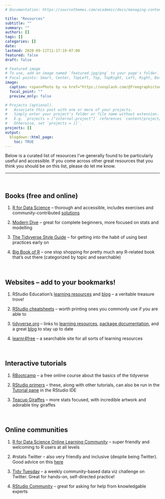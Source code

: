 ```yaml
---
# Documentation: https://sourcethemes.com/academic/docs/managing-content/

title: "Resources"
subtitle: ""
summary: ""
authors: []
tags: []
categories: []
date: 
lastmod: 2020-09-11T11:17:19-07:00
featured: false
draft: false

# Featured image
# To use, add an image named `featured.jpg/png` to your page's folder.
# Focal points: Smart, Center, TopLeft, Top, TopRight, Left, Right, BottomLeft, Bottom, BottomRight.
image:
  caption: <span>Photo by <a href="https://unsplash.com/@freegraphictoday?utm_source=unsplash&amp;utm_medium=referral&amp;utm_content=creditCopyText">AbsolutVision</a> on <a href="https://unsplash.com/?utm_source=unsplash&amp;utm_medium=referral&amp;utm_content=creditCopyText">Unsplash</a></span>
  focal_point: ""
  preview_only: false

# Projects (optional).
#   Associate this post with one or more of your projects.
#   Simply enter your project's folder or file name without extension.
#   E.g. `projects = ["internal-project"]` references `content/project/deep-learning/index.md`.
#   Otherwise, set `projects = []`.
projects: []
output: 
  blogdown::html_page:
    toc: TRUE
---
```


Below is a curated list of resources I've generally found to be particularly useful and accessible. If you come across other great resources that you think you should be on this list, please do let me know.  

***

<br>

## Books (free and online)

:::book
1. [R for Data Science](https://r4ds.had.co.nz/) -- thorough and accessible, includes exercises and community-contributed [solutions](https://jrnold.github.io/r4ds-exercise-solutions/)

2. [Modern Dive](https://moderndive.netlify.app/) -- great for complete beginners, more focused on stats and modelling

3. [The Tidyverse Style Guide](https://style.tidyverse.org/) -- for getting into the habit of using best practices early on

4. [Big Book of R](https://www.bigbookofr.com/) -- one stop shopping for pretty much any R-related book that's out there (categorized by topic and searchable)
:::

<br>

## Websites -- add to your bookmarks! 

:::link
1. RStudio Education's [learning resources](https://education.rstudio.com/learn/) and [blog](https://education.rstudio.com/blog/) -- a veritable treasure trove!

2. [RStudio cheatsheets](https://rstudio.com/resources/cheatsheets/) -- worth printing ones you commonly use if you are able to

3. [tidyverse.org](https://www.tidyverse.org/packages/) -- links to [learning resources](https://www.tidyverse.org/learn/), [package documentation](https://www.tidyverse.org/packages/), and a great [blog](https://www.tidyverse.org/blog/) to stay up to date

4. [learnr4free](https://www.learnr4free.com/en/index.html) -- a searchable site for all sorts of learning resources 
:::

<br>

## Interactive tutorials 

:::demo
1. [RBootcamp](https://r-bootcamp.netlify.app/) -- a free online course about the basics of the tidyverse

2. [RStudio primers](https://rstudio.cloud/learn/primers) -- these, along with other tutorials, can also be run in the [Tutorial pane](https://rstudio.github.io/rstudio-extensions/rstudio-tutorials.html) in the RStudio IDE

3. [Teacup Giraffes](https://tinystats.github.io/teacups-giraffes-and-statistics/index.html) -- more stats focused, with incredible artwork and adorable tiny giraffes 

:::

<br>

## Online communities 

:::people

1. [R for Data Science Online Learning Community](https://www.rfordatasci.com/) -- super friendly and welcoming to R users at all levels

2. #rstats Twitter -- also very friendly and inclusive (despite being Twitter). Good advice on this [here](https://www.t4rstats.com/index.html#what-you-can-get-out-of-twitter)

3. [Tidy Tuesday](https://github.com/rfordatascience/tidytuesday) -- a weekly community-based data viz challenge on Twitter. Great for hands-on, self-directed practice! 

4. [RStudio Community](https://community.rstudio.com/t/welcome-to-the-rstudio-community/8) -- great for asking for help from knowledgable experts

:::

<br>


